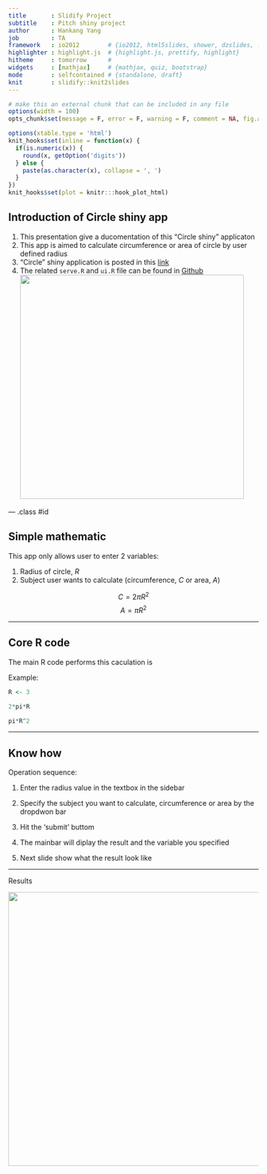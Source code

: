 ```yaml
---
title       : Slidify Project
subtitle    : Pitch shiny project
author      : Hankang Yang  
job         : TA
framework   : io2012        # {io2012, html5slides, shower, dzslides, ...}
highlighter : highlight.js  # {highlight.js, prettify, highlight}
hitheme     : tomorrow      # 
widgets     : [mathjax]     # {mathjax, quiz, bootstrap}
mode        : selfcontained # {standalone, draft}
knit        : slidify::knit2slides
---
```


```r
# make this an external chunk that can be included in any file
options(width = 100)
opts_chunk$set(message = F, error = F, warning = F, comment = NA, fig.align = 'center', dpi = 100, tidy = F, cache.path = '.cache/', fig.path = 'fig/')

options(xtable.type = 'html')
knit_hooks$set(inline = function(x) {
  if(is.numeric(x)) {
    round(x, getOption('digits'))
  } else {
    paste(as.character(x), collapse = ', ')
  }
})
knit_hooks$set(plot = knitr:::hook_plot_html)
```

## Introduction of Circle shiny app

1. This presentation give a ducomentation of this "Circle shiny" applicaton
2. This app is aimed to calculate circumference or area of circle by user defined radius
3. "Circle" shiny application is posted in this [link](https://hankang.shinyapps.io/shinnyprojectforDataproducecourse/)
4. The related `serve.R` and `ui.R` file can be found in [Github](https://github.com/hancockyang/shiny_project)
<img class=center src=1.png height=450>

--- .class #id 

## Simple mathematic

This app only allows user to enter 2 variables:

1. Radius of circle, $R$
2. Subject user wants to calculate (circumference, $C$ or area, $A$)

$$C = 2 \pi R^2$$
$$A = \pi R^2$$

---

## Core R code

The main R code performs this caculation is 

Example:

```r
R <- 3
```

```r
2*pi*R
```

```r
pi*R^2
```

---

## Know how

Operation sequence:

1. Enter the radius value in the textbox in the sidebar

2. Specify the subject you want to calculate, circumference or area by the dropdwon bar

3. Hit the 'submit' buttom

4. The mainbar will diplay the result and the variable you specified

5. Next slide show what the result look like

--- 

Results

<img class=center src=2.png height=550>


